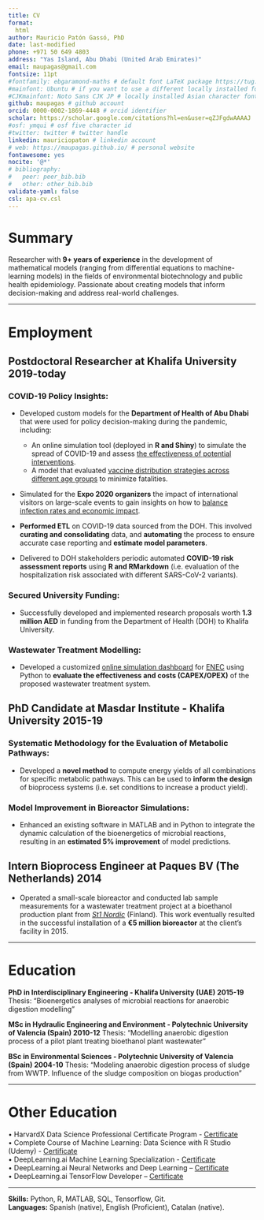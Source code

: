 ```yaml
---
title: CV
format:
  html
author: Mauricio Patón Gassó, PhD
date: last-modified
phone: +971 50 649 4803
address: "Yas Island, Abu Dhabi (United Arab Emirates)"
email: maupagas@gmail.com
fontsize: 11pt
#fontfamily: ebgaramond-maths # default font LaTeX package https://tug.org/FontCatalogue/about.html
#mainfont: Ubuntu # if you want to use a different locally installed font
#CJKmainfont: Noto Sans CJK JP # locally installed Asian character font, must use with xelatex
github: maupagas # github account
orcid: 0000-0002-1869-4448 # orcid identifier
scholar: https://scholar.google.com/citations?hl=en&user=qZJFgdwAAAAJ
#osf: ymqui # osf five character id
#twitter: twitter # twitter handle
linkedin: mauriciopaton # linkedin account
# web: https://maupagas.github.io/ # personal website
fontawesome: yes
nocite: '@*'
# bibliography: 
#   peer: peer_bib.bib
#   other: other_bib.bib
validate-yaml: false
csl: apa-cv.csl
---
```


# Summary

Researcher with **9+ years of experience** in the development of mathematical models (ranging from differential equations to machine-learning models) in the fields of environmental biotechnology and public health epidemiology. Passionate about creating models that inform decision-making and address real-world challenges.

--- 

# Employment

## **Postdoctoral Researcher at Khalifa University \hfill 2019-today** 

### COVID-19 Policy Insights: 

- Developed custom models for the **Department of Health of Abu Dhabi** that were used for policy decision-making during the pandemic, including:
  - An online simulation tool (deployed in **R and Shiny**) to simulate the spread of COVID-19 and assess [the effectiveness of potential interventions](https://envbioprom.shinyapps.io/COVID19_Model_KU/).
  - A model that evaluated [vaccine distribution strategies across different age groups](https://doi.org/10.1016/j.idm.2023.07.012) to minimize fatalities.

- Simulated for the **Expo 2020 organizers** the impact of international visitors on large-scale events to gain insights on how to [balance infection rates and economic impact](https://doi.org/10.1016/j.idm.2022.08.003). 

- **Performed ETL** on COVID-19 data sourced from the DOH. This involved **curating and consolidating** data, and **automating** the process to ensure accurate case reporting and **estimate model parameters**.

- Delivered to DOH stakeholders periodic automated **COVID-19 risk assessment reports** using **R and RMarkdown** (i.e. evaluation of the hospitalization risk associated with different SARS-CoV-2 variants).

### Secured University Funding:

- Successfully developed and implemented research proposals worth **1.3 million AED** in funding from the Department of Health (DOH) to Khalifa University. 

### Wastewater Treatment Modelling:

- Developed a customized [online simulation dashboard](https://envbioprom.shinyapps.io/bioreactor-dashboard/) for [ENEC](https://www.enec.gov.ae/) using Python to **evaluate the effectiveness and costs (CAPEX/OPEX)** of the proposed wastewater treatment system. 

## **PhD Candidate at Masdar Institute - Khalifa University \hfill 2015-19**

### Systematic Methodology for the Evaluation of Metabolic Pathways:
  
- Developed a **novel method** to compute energy yields of all combinations for specific metabolic pathways. This can be used to **inform the design** of bioprocess systems (i.e. set conditions to increase a product yield).

### Model Improvement in Bioreactor Simulations: 

- Enhanced an existing software in MATLAB and in Python to integrate the dynamic calculation of the bioenergetics of microbial reactions, resulting in an **estimated 5% improvement** of model predictions.

## **Intern Bioprocess Engineer at Paques BV (The Netherlands) \hfill 2014**

- Operated a small-scale bioreactor and conducted lab sample measurements for a wastewater treatment project at a bioethanol production plant from [_St1 Nordic_](https://www.st1.com/)  (Finland). This work eventually resulted in the successful installation of a **€5 million bioreactor** at the client's facility in 2015.

--- 

# Education

**PhD in Interdisciplinary Engineering - Khalifa University (UAE)  \hfill 2015-19 **\newline
Thesis: “Bioenergetics analyses of microbial reactions for anaerobic digestion modelling”

**MSc in Hydraulic Engineering and Environment - Polytechnic University of Valencia (Spain)  \hfill 2010-12**   \newline
Thesis: “Modelling anaerobic digestion process of a pilot plant treating bioethanol plant wastewater”

**BSc in Environmental Sciences - Polytechnic University of Valencia (Spain)  \hfill 2004-10** \newline
Thesis:  “Modeling anaerobic digestion process of sludge from WWTP. Influence of the sludge composition on biogas production”

--- 

# Other Education

• HarvardX Data Science Professional Certificate Program - [Certificate](https://credentials.edx.org/credentials/d1e970d9bb5c428ebfc4826df5410c1c/) \
• Complete Course of Machine Learning: Data Science with R Studio (Udemy) - [Certificate](https://udemy-certificate.s3.amazonaws.com/pdf/UC-a0b88b8f-a4a3-449b-ab3d-78bd66b1ce56.pdf) \
• DeepLearning.ai Machine Learning Specialization - [Certificate](https://coursera.org/verify/specialization/4W9PK2FVM9WE) \
• DeepLearning.ai Neural Networks and Deep Learning – [Certificate](https://www.coursera.org/account/accomplishments/verify/NA95VMDG7ZWX) \
• DeepLearning.ai TensorFlow Developer – [Certificate](https://www.coursera.org/account/accomplishments/specialization/certificate/TVZCM9FRKGQL) \

---

**Skills:** Python, R, MATLAB, SQL, Tensorflow, Git. \
**Languages:** Spanish (native), English (Proficient), Catalan (native).